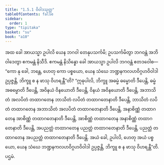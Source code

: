```yaml
---
title: "1.5.1 ဝိဝါဒသုတ္တ"
tableOfContents: false
sidebar:
  order: 1
type: "tipitaka"
basket: "su"
book: "a10"
---
```



<DynamicBreadcrumb />

<Division number="41" book="a10" e="ch" v="17" p="316">

<Paragraph number="295" book="a10">
အထ ခေါ အာယသ္မာ ဥပါလိ ယေန ဘဂဝါ တေနုပသင်္ကမိ; ဥပသင်္ကမိတွာ ဘဂဝန္တံ အဘိဝါဒေတွာ ဧကမန္တံ နိသီဒိ. ဧကမန္တံ နိသိန္နော ခေါ အာယသ္မာ ဥပါလိ ဘဂဝန္တံ ဧတဒဝေါစ—  “ကော နု ခေါ, ဘန္တေ, ဟေတု ကော ပစ္စယော, ယေန သံဃေ ဘဏ္ဍနကလဟဝိဂ္ဂဟဝိဝါဒါ ဥပ္ပဇ္ဇန္တိ, ဘိက္ခူ စ န ဖာသု ဝိဟရန္တီ”တိ? “ဣဓုပါလိ, ဘိက္ခူ အဓမ္မံ ဓမ္မောတိ ဒီပေန္တိ, ဓမ္မံ အဓမ္မောတိ ဒီပေန္တိ, အဝိနယံ ဝိနယောတိ ဒီပေန္တိ, ဝိနယံ အဝိနယောတိ ဒီပေန္တိ, အဘာသိတံ အလပိတံ တထာဂတေန ဘာသိတံ လပိတံ တထာဂတေနာတိ ဒီပေန္တိ, ဘာသိတံ လပိတံ တထာဂတေန အဘာသိတံ အလပိတံ တထာဂတေနာတိ ဒီပေန္တိ, အနာစိဏ္ဏံ တထာဂတေန အာစိဏ္ဏံ တထာဂတေနာတိ ဒီပေန္တိ, အာစိဏ္ဏံ တထာဂတေန အနာစိဏ္ဏံ တထာဂတေနာတိ ဒီပေန္တိ, အပညတ္တံ တထာဂတေန ပညတ္တံ တထာဂတေနာတိ ဒီပေန္တိ, ပညတ္တံ တထာဂတေန အပညတ္တံ တထာဂတေနာတိ ဒီပေန္တိ. အယံ ခေါ, ဥပါလိ, ဟေတု အယံ ပစ္စယော, ယေန သံဃေ ဘဏ္ဍနကလဟဝိဂ္ဂဟဝိဝါဒါ ဥပ္ပဇ္ဇန္တိ, ဘိက္ခူ စ န ဖာသု ဝိဟရန္တီ”တိ.

</Paragraph>
</Division>

<Paragraph number="296" type="center" book="a10">
ပဌမံ.
</Paragraph>